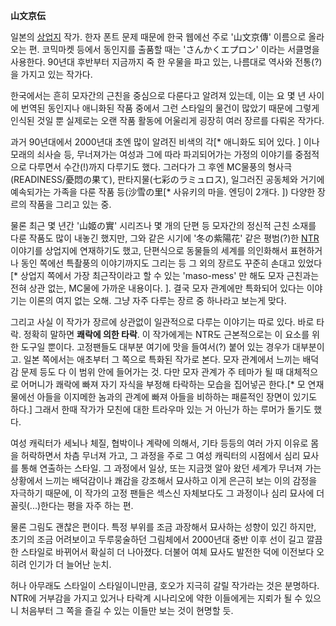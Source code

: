 '''山文京伝''' 


일본의 [[상업지]] 작가. 한자 폰트 문제 때문에 한국 웹에선 주로 '山文京傳' 이름으로 올라오는 편. 코믹마켓 등에서 동인지를 출품할 때는 'さんかくエプロン' 이라는 서클명을 사용한다. 90년대 후반부터 지금까지 죽 한 우물을 파고 있는, 나름대로 역사와 전통(?)을 가지고 있는 작가다.

한국에서는 흔히 모자간의 근친을 중심으로 다룬다고 알려져 있는데, 이는 요 몇 년 사이에 번역된 동인지나 애니화된 작품 중에서 그런 스타일의 물건이 많았기 때문에 그렇게 인식된 것일 뿐 실제로는 오랜 작품 활동에 어울리게 굉장히 여러 장르를 다뤄온 작가다.

과거 90년대에서 2000년대 초엔 많이 알려진 비색의 각[* 애니화도 되어 있다. ] 이나 모래의 쇠사슬 등, 무너져가는 여성과 그에 따라 파괴되어가는 가정의 이야기를 중점적으로 다루면서 수간(!)까지 다루기도 했다. 그러다가 그 후엔 MC물풍의 형사극(READINESS/憂悶の果て), 판타지물(七彩のラミュロス), 일그러진 공동체와 거기에 예속되가는 가족을 다룬 작품 등(沙雪の里[* 사유키의 마을. 엔딩이 2개다. ]) 다양한 장르의 작품을 그리고 있는 중.  

물론 최근 몇 년간 '山姬の實' 시리즈나 몇 개의 단편 등 모자간의 정신적 근친 소재를 다룬 작품도 많이 내놓긴 했지만, 그와 같은 시기에 '冬の紫陽花' 같은 평범(?)한 [[NTR]] 이야기를 상업지에 연재하기도 했고, 단편식으로 동물들의 세계를 의인화해서 표현하거나 동인 쪽에선 특촬풍의 이야기까지도 그리는 등 그 외의 장르도 꾸준히 손대고 있었다[* 상업지 쪽에서 가장 최근작이라고 할 수 있는 'maso-mess' 만 해도 모자 근친과는 전혀 상관 없는, MC물에 가까운 내용이다. ]. 결국 모자 관계에만 특화되어 있다는 이야기는 이론의 여지 없는 오해. 그냥 자주 다루는 장르 중 하나라고 보는게 맞다.

그리고 사실 이 작가가 장르에 상관없이 일관적으로 다루는 이야기는 따로 있다. 바로 타락. 정확히 말하면 '''쾌락에 의한 타락'''. 이 작가에게는 NTR도 근본적으로는 이 요소를 위한 도구일 뿐이다. 고정팬들도 대부분 여기에 맛을 들여서(?) 붙어 있는 경우가 대부분이고. 일본 쪽에서는 애초부터 그 쪽으로 특화된 작가로 본다. 모자 관계에서 느끼는 배덕감 문제 등도 다 이 범위 안에 들어가는 것. 다만 모자 관계가 주 테마가 될 때 대체적으로 어머니가 쾌락에 빠져 자기 자식을 부정해 타락하는 모습을 집어넣곤 한다.[* 모 연재물에선 아들을 이지메한 놈과의 관계에 빠져 아들을 비하하는 패륜적인 장면이 있기도 하다.] 그래서 한때 작가가 모친에 대한 트라우마 있는 거 아닌가 하는 루머가 돌기도 했다. 

여성 캐릭터가 세뇌나 체질, 협박이나 계략에 의해서, 기타 등등의 여러 가지 이유로 몸을 허락하면서 차츰 무너져 가고, 그 과정을 주로 그 여성 캐릭터의 시점에서 심리 묘사를 통해 연출하는 스타일. 그 과정에서 일상, 또는 지금껏 알아 왔던 세계가 무너져 가는 상황에서 느끼는 배덕감이나 쾌감을 강조해서 묘사하고 이게 은근히 보는 이의 감정을 자극하기 때문에, 이 작가의 고정 팬들은 섹스신 자체보다도 그 과정이나 심리 묘사에 더 꼴릿(...)한다는 평을 자주 하는 편.

물론 그림도 괜찮은 편이다. 특정 부위를 조금 과장해서 묘사하는 성향이 있긴 하지만, 초기의 조금 어려보이고 두루뭉술하던 그림체에서 2000년대 중반 이후 선이 길고 깔끔한 스타일로 바뀌어서 확실히 더 나아졌다. 더불어 여체 묘사도 발전한 덕에 이전보다 오히려 인기가 더 늘어난 눈치.

허나 아무래도 스타일이 스타일이니만큼, 호오가 지극히 갈릴 작가라는 것은 분명하다. NTR에 거부감을 가지고 있거나 타락계 시나리오에 약한 이들에게는 지뢰가 될 수 있으니 처음부터 그 쪽을 즐길 수 있는 이들만 보는 것이 현명할 듯.

